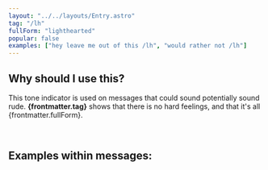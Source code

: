 ```yaml
---
layout: "../../layouts/Entry.astro"
tag: "/lh"
fullForm: "lighthearted"
popular: false
examples: ["hey leave me out of this /lh", "would rather not /lh"]
---
```



## Why should I use this?

This tone indicator is used on messages that could sound potentially sound rude. **{frontmatter.tag}** shows that there is no hard feelings, and that it's all {frontmatter.fullForm}.

<br />

## Examples within messages:

<Examples examples={frontmatter.examples} />
